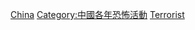 {{cat topic in year| topic=中國恐怖活動| year=2014}}

[[Category:2014年恐怖活动|China]]
[[Category:中國各年恐怖活動|Category:中國各年恐怖活動]]
[[Category:2014年中国刑事案件|Terrorist]]